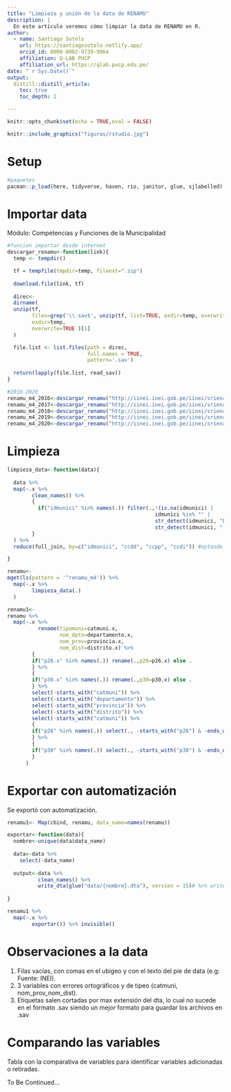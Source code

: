 ```yaml
---
title: "Limpieza y unión de la data de RENAMU"
description: |
  En este artículo veremos cómo limpiar la data de RENAMU en R.
author:
  - name: Santiago Sotelo 
    url: https://santiagosotelo.netlify.app/
    orcid_id: 0000-0002-9739-9964
    affiliation: Q-LAB PUCP
    affiliation_url: https://qlab.pucp.edu.pe/
date: "`r Sys.Date()`"
output: 
  distill::distill_article:
    toc: true
    toc_depth: 2

---
```


```r
knitr::opts_chunk$set(echo = TRUE,eval = FALSE)
```

```r
knitr::include_graphics("figuras/rstudio.jpg")
```

# Setup

```r
#paquetes
pacman::p_load(here, tidyverse, haven, rio, janitor, glue, sjlabelled)

```

# Importar data

Módulo: Competencias y Funciones de la Municipalidad

```r
#funcion importar desde internet
descargar_renamu<-function(link){
  temp <- tempdir()

  tf = tempfile(tmpdir=temp, fileext=".zip")
  
  download.file(link, tf)
  
  direc<-
  dirname(
  unzip(tf, 
        files=grep('\\.sav$', unzip(tf, list=TRUE, exdir=temp, overwrite=TRUE)$Name, ignore.case=TRUE, value=TRUE), 
        exdir=temp, 
        overwrite=TRUE )[1]
  )

  file.list <- list.files(path = direc,
                          full.names = TRUE,
                          pattern='.sav')
  
  return(lapply(file.list, read_sav))
}

#2016-2020
renamu_m4_2016<-descargar_renamu("http://iinei.inei.gob.pe/iinei/srienaho/descarga/SPSS/538-Modulo730.zip")
renamu_m4_2017<-descargar_renamu("http://iinei.inei.gob.pe/iinei/srienaho/descarga/SPSS/594-Modulo730.zip")
renamu_m4_2018<-descargar_renamu("http://iinei.inei.gob.pe/iinei/srienaho/descarga/SPSS/624-Modulo1344.zip")
renamu_m4_2019<-descargar_renamu("http://iinei.inei.gob.pe/iinei/srienaho/descarga/SPSS/656-Modulo1485.zip")
renamu_m4_2020<-descargar_renamu("http://iinei.inei.gob.pe/iinei/srienaho/descarga/SPSS/730-Modulo1590.zip")


```

# Limpieza

```r

limpieza_data<-function(data){
  
  data %>%
  map(~.x %>%
        clean_names() %>%
        {
          if("idmunici" %in% names(.)) filter(.,!(is.na(idmunici) | 
                                                idmunici %in% "" | 
                                                str_detect(idmunici, "Fuente") |
                                                str_detect(idmunici, ","))) else .
        }
  ) %>%
  reduce(full_join, by=c("idmunici", "ccdd", "ccpp", "ccdi")) #optando por usar de id solo ubigeos

}

renamu<-
mget(ls(pattern = '^renamu_m4')) %>%
  map(~.x %>%
        limpieza_data(.)
  )

renamu1<-
renamu %>% 
  map(~.x %>% 
          rename(tipomuni=catmuni.x,
                 nom_dpto=departamento.x,
                 nom_prov=provincia.x,
                 nom_dist=distrito.x) %>% 
        {
        if("p26.x" %in% names(.)) rename(.,p26=p26.x) else .
        } %>%
        {
        if("p30.x" %in% names(.)) rename(.,p30=p30.x) else .
        } %>%
        select(-starts_with("catmuni")) %>%
        select(-starts_with("departamento")) %>%
        select(-starts_with("provincia")) %>%
        select(-starts_with("distrito")) %>%
        select(-starts_with("catmuni")) %>%
        {
        if("p26" %in% names(.)) select(., -starts_with("p26") & -ends_with("x")  | -starts_with("p26") & -ends_with("y")) else .
        } %>%  
        {
        if("p30" %in% names(.)) select(., -starts_with("p30") & -ends_with("x") | -starts_with("p30") & -ends_with("y")) else .
        }
      )

```


# Exportar con automatización

Se exportó con automatización.

```r
renamu1<- Map(cbind, renamu, data_name=names(renamu))

exportar<-function(data){
  nombre<-unique(data$data_name)
  
  data<-data %>% 
    select(-data_name)
    
  output<-data %>%
          clean_names() %>% 
          write_dta(glue("data/{nombre}.dta"), version = 15)# %>% write_sav(glue("data/{nombre}.sav")))
  
}

renamu1 %>% 
  map(~.x %>% 
        exportar()) %>% invisible()

```

# Observaciones a la data

1. Filas vacías, con comas en el ubigeo y con el texto del pie de data (e.g: Fuente: INEI).
2. 3 variables con errores ortográficos y de tipeo (catmuni, nom_prov_nom_dist).
3. Etiquetas salen cortadas por max extensión del dta, lo cual no sucede en el formato .sav siendo un mejor formato para guardar los archivos en .sav

# Comparando las variables

Tabla con la comparativa de variables para identificar variables adicionadas o retiradas.

To Be Continued...




